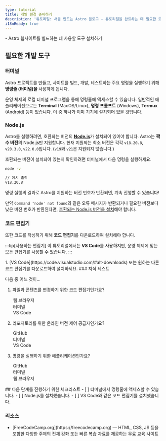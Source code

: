 ```yaml
---
type: tutorial
title: 개발 환경 준비하기
description: '튜토리얼: 처음 만드는 Astro 블로그 — 튜토리얼을 완료하는 데 필요한 로컬 도구 설치'
i18nReady: true
---
```


<PreCheck>
  - Astro 웹사이트를 빌드하는 데 사용할 도구 설치하기
</PreCheck>

## 필요한 개발 도구

### 터미널

Astro 프로젝트를 만들고, 사이트를 빌드, 개발, 테스트하는 주요 명령을 실행하기 위해 **명령줄 (터미널)을** 사용하게 됩니다.

운영 체제의 로컬 터미널 프로그램을 통해 명령줄에 액세스할 수 있습니다. 일반적인 애플리케이션으로는 **Terminal** (MacOS/Linux), **명령 프롬프트** (Windows), **Termux** (Android) 등이 있습니다. 이 중 하나가 이미 기기에 설치되어 있을 것입니다.

### Node.js

Astro를 실행하려면, 호환되는 버전의 [**Node.js**](https://nodejs.org/ko/)가 설치되어 있어야 합니다. Astro는 **짝수 버전**의 Node.js만 지원합니다. 현재 지원되는 최소 버전은 각각 `v18.20.8`, `v20.3.0`, `v22.0.0`입니다. (`v19`와 `v21`은 지원되지 않습니다.)

호환되는 버전이 설치되어 있는지 확인하려면 터미널에서 다음 명령을 실행하세요.

```sh
node -v

// 예시 출력
v18.20.8
```

명령 실행의 결과로 Astro를 지원하는 버전 번호가 반환되면, 계속 진행할 수 있습니다!

만약 `Command 'node' not found`와 같은 오류 메시지가 반환되거나 필요한 버전보다 낮은 버전 번호가 반환된다면, [호환되는 Node.js 버전을 설치](https://docs.npmjs.com/downloading-and-installing-node-js-and-npm)해야 합니다.

### 코드 편집기

또한 코드를 작성하기 위해 **코드 편집기**를 다운로드하여 설치해야 합니다.

:::tip[사용하는 편집기]
이 튜토리얼에서는 **VS Code**를 사용하지만, 운영 체제에 맞는 모든 편집기를 사용할 수 있습니다.
:::

<Steps>
1. [VS Code](https://code.visualstudio.com/#alt-downloads) 또는 원하는 다른 코드 편집기를 다운로드하여 설치하세요.
</Steps>

<Box icon="question-mark">
### 지식 테스트

다음 중 어느 것이...
1. 파일과 콘텐츠를 변경하기 위한 코드 편집기인가요?

    <MultipleChoice>
      <Option>
        웹 브라우저
      </Option>
      <Option>
        터미널
      </Option>
      <Option isCorrect>
        VS Code
      </Option>
    </MultipleChoice>

2. 리포지토리를 위한 온라인 버전 제어 공급자인가요?

    <MultipleChoice>
      <Option isCorrect>
        GitHub
      </Option>
      <Option>
        터미널
      </Option>
      <Option>
        VS Code
      </Option>
    </MultipleChoice>

3. 명령을 실행하기 위한 애플리케이션인가요?

    <MultipleChoice>
      <Option>
        GitHub
      </Option>
      <Option isCorrect>
        터미널
      </Option>
      <Option>
        웹 브라우저
      </Option>
    </MultipleChoice>

</Box>

<Box icon="check-list">
## 다음 단계를 진행하기 위한 체크리스트

<Checklist>
- [ ] 터미널에서 명령줄에 액세스할 수 있습니다.
- [ ] Node.js를 설치했습니다.
- [ ] VS Code와 같은 코드 편집기를 설치했습니다.
</Checklist>
</Box>

### 리소스

- <p>[FreeCodeCamp.org](https://freecodecamp.org) <Badge class="neutral-badge" text="외부 링크" /> — HTML, CSS, JS 등을 포함한 다양한 주제의 전체 강좌 또는 빠른 복습 자료를 제공하는 무료 교육 사이트</p>
